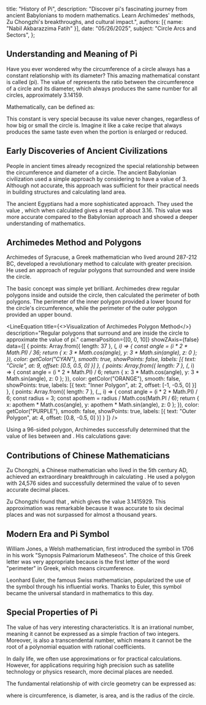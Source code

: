   title: "History of Pi",
  description: "Discover pi's fascinating journey from ancient Babylonians to modern mathematics. Learn Archimedes' methods, Zu Chongzhi's breakthroughs, and cultural impact.",
  authors: [{ name: "Nabil Akbarazzima Fatih" }],
  date: "05/26/2025",
  subject: "Circle Arcs and Sectors",
};


## Understanding and Meaning of Pi

Have you ever wondered why the circumference of a circle always has a constant relationship with its diameter? This amazing mathematical constant is called <InlineMath math="\pi" /> (pi). The value of <InlineMath math="\pi" /> represents the ratio between the circumference of a circle and its diameter, which always produces the same number for all circles, approximately 3.14159.

Mathematically, <InlineMath math="\pi" /> can be defined as:

<BlockMath math="\pi = \frac{\text{circle circumference}}{\text{circle diameter}}" />

This constant is very special because its value never changes, regardless of how big or small the circle is. Imagine it like a cake recipe that always produces the same taste even when the portion is enlarged or reduced.

## Early Discoveries of Ancient Civilizations

People in ancient times already recognized the special relationship between the circumference and diameter of a circle. The ancient Babylonian civilization used a simple approach by considering <InlineMath math="\pi" /> to have a value of 3. Although not accurate, this approach was sufficient for their practical needs in building structures and calculating land area.

The ancient Egyptians had a more sophisticated approach. They used the value <InlineMath math="\pi \approx \frac{256}{81}" />, which when calculated gives a result of about 3.16. This value was more accurate compared to the Babylonian approach and showed a deeper understanding of mathematics.

<div className="flex flex-col gap-4">
<BlockMath math="\frac{256}{81} = 3.160..." />
</div>

## Archimedes Method and Polygons

Archimedes of Syracuse, a Greek mathematician who lived around 287-212 BC, developed a revolutionary method to calculate <InlineMath math="\pi" /> with greater precision. He used an approach of regular polygons that surrounded and were inside the circle.

The basic concept was simple yet brilliant. Archimedes drew regular polygons inside and outside the circle, then calculated the perimeter of both polygons. The perimeter of the inner polygon provided a lower bound for the circle's circumference, while the perimeter of the outer polygon provided an upper bound.

<LineEquation
  title={<>Visualization of Archimedes Polygon Method</>}
  description="Regular polygons that surround and are inside the circle to approximate the value of pi."
  cameraPosition={[0, 0, 10]}
  showZAxis={false}
  data={[
    {
      points: Array.from({ length: 37 }, (_, i) => {
        const angle = (i * 2 * Math.PI) / 36;
        return {
          x: 3 * Math.cos(angle),
          y: 3 * Math.sin(angle),
          z: 0
        };
      }),
      color: getColor("CYAN"),
      smooth: true,
      showPoints: false,
      labels: [{ text: "Circle", at: 9, offset: [0.5, 0.5, 0] }]
    },
    {
      points: Array.from({ length: 7 }, (_, i) => {
        const angle = (i * 2 * Math.PI) / 6;
        return {
          x: 3 * Math.cos(angle),
          y: 3 * Math.sin(angle),
          z: 0
        };
      }),
      color: getColor("ORANGE"),
      smooth: false,
      showPoints: true,
      labels: [{ text: "Inner Polygon", at: 2, offset: [-1, -0.5, 0] }]
    },
    {
      points: Array.from({ length: 7 }, (_, i) => {
        const angle = (i * 2 * Math.PI) / 6;
        const radius = 3;
        const apothem = radius / Math.cos(Math.PI / 6);
        return {
          x: apothem * Math.cos(angle),
          y: apothem * Math.sin(angle),
          z: 0
        };
      }),
      color: getColor("PURPLE"),
      smooth: false,
      showPoints: true,
      labels: [{ text: "Outer Polygon", at: 4, offset: [0.8, -0.5, 0] }]
    }
  ]}
/>

Using a 96-sided polygon, Archimedes successfully determined that the value of <InlineMath math="\pi" /> lies between <InlineMath math="\frac{223}{71}" /> and <InlineMath math="\frac{22}{7}" />. His calculations gave:

<div className="flex flex-col gap-4">
<BlockMath math="3.1408 < \pi < 3.1429" />
</div>

## Contributions of Chinese Mathematicians

Zu Chongzhi, a Chinese mathematician who lived in the 5th century AD, achieved an extraordinary breakthrough in calculating <InlineMath math="\pi" />. He used a polygon with 24,576 sides and successfully determined the value of <InlineMath math="\pi" /> to seven accurate decimal places.

Zu Chongzhi found that <InlineMath math="\pi \approx \frac{355}{113}" />, which gives the value 3.1415929. This approximation was remarkable because it was accurate to six decimal places and was not surpassed for almost a thousand years.

<div className="flex flex-col gap-4">
<BlockMath math="\frac{355}{113} = 3.1415929..." />
</div>

## Modern Era and Pi Symbol

William Jones, a Welsh mathematician, first introduced the symbol <InlineMath math="\pi" /> in 1706 in his work "Synopsis Palmariorum Matheseos". The choice of this Greek letter was very appropriate because <InlineMath math="\pi" /> is the first letter of the word "perimeter" in Greek, which means circumference.

Leonhard Euler, the famous Swiss mathematician, popularized the use of the symbol <InlineMath math="\pi" /> through his influential works. Thanks to Euler, this symbol became the universal standard in mathematics to this day.

## Special Properties of Pi

The value of <InlineMath math="\pi" /> has very interesting characteristics. It is an irrational number, meaning it cannot be expressed as a simple fraction of two integers. Moreover, <InlineMath math="\pi" /> is also a transcendental number, which means it cannot be the root of a polynomial equation with rational coefficients.

In daily life, we often use approximations <InlineMath math="\pi \approx 3.14" /> or <InlineMath math="\pi \approx \frac{22}{7}" /> for practical calculations. However, for applications requiring high precision such as satellite technology or physics research, more decimal places are needed.

The fundamental relationship of <InlineMath math="\pi" /> with circle geometry can be expressed as:

<div className="flex flex-col gap-4">
<BlockMath math="C = \pi \cdot d" />
<BlockMath math="A = \pi \cdot r^2" />
</div>

where <InlineMath math="C" /> is circumference, <InlineMath math="d" /> is diameter, <InlineMath math="A" /> is area, and <InlineMath math="r" /> is the radius of the circle.